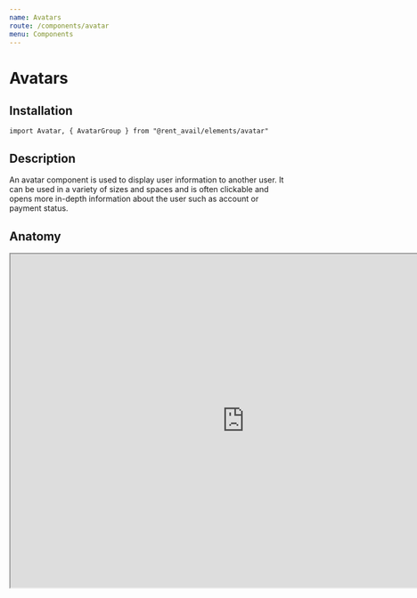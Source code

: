 ```yaml
---
name: Avatars
route: /components/avatar
menu: Components
---
```



# Avatars

<Status status="production" />

## Installation

```
import Avatar, { AvatarGroup } from "@rent_avail/elements/avatar"
```

## Description

An avatar component is used to display user information to another user. It can be used in a variety of sizes and spaces and is often clickable and opens more in-depth information about the user such as account or payment status.

## Anatomy

<iframe
  style={{ border: "none" }}
  width="840"
  height="600"
  src="https://www.figma.com/embed?embed_host=share&url=https%3A%2F%2Fwww.figma.com%2Ffile%2FRqpXARK3vSrZbzWw6GrEnKqg%2FComponents%3Fnode-id%3D142%253A1"
  allowfullscreen
/>

1. User Photo
2. User Name
3. Icon
4. Avatar Group

### Props

<Prop name="small" type="boolean">
  Boolean to dictate the size and layout of an avatar. Small avatars should only be used
  in an <code>AvatarGroup</code>
</Prop>
<Prop name="initials" type="string">
  The intials of the user associated with the avatar.{" "}
  <strong>Only used in small avatars.</strong>
</Prop>
<Prop name="name" type="string">
  The name of the user associated with the avatar.{" "}
  <strong>Not used in small avatars.</strong>
</Prop>
<Prop name="photoUrl" type="string:url">
  <p>
    The profile photo of the user if there is one. Defaults to a solid color if no photo
    is present. <strong>Not used in small avatars.</strong>
  </p>
</Prop>
<Prop name="icon" type="ReactElement">
  <p>
    an icon to be displayed to the right of a users name.{" "}
    <strong>Not used in small avatars.</strong>
  </p>
</Prop>

## Usage

### Avatar

<Playground>
  <Avatar small initials="JW" />
  <Avatar
    name="Janet Wood"
    photoUrl="https://source.unsplash.com/collection/802865/48x48"
  />
  <Avatar
    name="Janet Wood"
    photoUrl="https://source.unsplash.com/collection/802865/48x48"
    icon={ExternalLink}
  />
</Playground>

### Avatar Group

Stacked avatars represent a group of people

<Playground>
  <AvatarGroup>
    <Avatar small initials="PK" />
    <Avatar small initials="PS" />
    <Avatar small initials="ND" />
    <Avatar small initials="RB" />
  </AvatarGroup>
</Playground>

## Extension

The avatar component passes all props to its underlying dom node.

```js
const CustomAvatar = styled(Avatar)`
  background: red;
  color: green;
`
```
